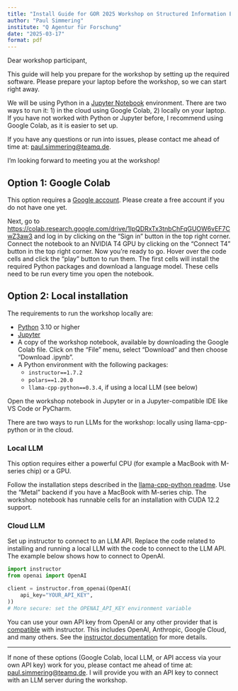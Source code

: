 ```yaml
---
title: "Install Guide for GOR 2025 Workshop on Structured Information Extraction with LLMs"
author: "Paul Simmering"
institute: "Q Agentur für Forschung"
date: "2025-03-17"
format: pdf
---
```


Dear workshop participant,

This guide will help you prepare for the workshop by setting up the required software. Please prepare your laptop before the workshop, so we can start right away.

We will be using Python in a [Jupyter Notebook](https://jupyter.org) environment. There are two ways to run it: 1) in the cloud using Google Colab, 2) locally on your laptop. If you have not worked with Python or Jupyter before, I recommend using Google Colab, as it is easier to set up.

If you have any questions or run into issues, please contact me ahead of time at: [paul.simmering@teamq.de](mailto:paul.simmering@teamq.de).

I'm looking forward to meeting you at the workshop!

## Option 1: Google Colab

This option requires a [Google account](https://support.google.com/accounts/answer/27441?hl=en&co=GENIE.Platform%3DDesktop). Please create a free account if you do not have one yet.

Next, go to <https://colab.research.google.com/drive/1lpQDRxTx3tnbChFqGUOW6vEF7CwZ3aw3> and log in by clicking on the "Sign in" button in the top right corner. Connect the notebook to an NVIDIA T4 GPU by clicking on the "Connect T4" button in the top right corner. Now you're ready to go. Hover over the code cells and click the "play" button to run them. The first cells will install the required Python packages and download a language model. These cells need to be run every time you open the notebook.

## Option 2: Local installation

The requirements to run the workshop locally are:

- [Python](https://www.python.org) 3.10 or higher
- [Jupyter](https://jupyter.org)
- A copy of the workshop notebook, available by downloading the Google Colab file. Click on the "File" menu, select "Download" and then choose "Download .ipynb".
- A Python environment with the following packages:
    - `instructor==1.7.2`
    - `polars==1.20.0`
    - `llama-cpp-python==0.3.4`, if using a local LLM (see below)
  
Open the workshop notebook in Jupyter or in a Jupyter-compatible IDE like VS Code or PyCharm.

There are two ways to run LLMs for the workshop: locally using llama-cpp-python or in the cloud.

### Local LLM

This option requires either a powerful CPU (for example a MacBook with M-series chip) or a GPU.

Follow the installation steps described in the [llama-cpp-python readme](https://github.com/abetlen/llama-cpp-python). Use the "Metal" backend if you have a MacBook with M-series chip. The workshop notebook has runnable cells for an installation with CUDA 12.2 support.

### Cloud LLM

Set up instructor to connect to an LLM API. Replace the code related to installing and running a local LLM with the code to connect to the LLM API. The example below shows how to connect to OpenAI.

```python
import instructor
from openai import OpenAI

client = instructor.from_openai(OpenAI(
    api_key="YOUR_API_KEY",
))
# More secure: set the OPENAI_API_KEY environment variable
```

You can use your own API key from OpenAI or any other provider that is [compatible](https://python.useinstructor.com/integrations/) with instructor. This includes OpenAI, Anthropic, Google Cloud, and many others. See the [instructor documentation](https://python.useinstructor.com/integrations/) for more details.

--- 

If none of these options (Google Colab, local LLM, or API access via your own API key) work for you, please contact me ahead of time at: [paul.simmering@teamq.de](mailto:paul.simmering@teamq.de). I will provide you with an API key to connect with an LLM server during the workshop.
